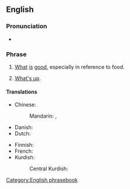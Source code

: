 ==English==

===Pronunciation===
* {{audio|en|En-au-what's good.ogg|Audio (AU)}}

===Phrase===
{{head|en|phrase}}

# {{lb|en|colloquial}} [[what|What]] [[is]] [[good]], especially in reference to food.
#: {{ux|en|'''What's good''' here? I'm way too indecisive to choose from a menu.}}
# {{lb|en|slang}} [[what's up|What's up]].

====Translations====
{{trans-top|''(colloquial)'' what is good, especially in reference to food}}
* Chinese:
*: Mandarin: {{t|cmn|[[這裡]][[有]][[什麼]][[好吃]][[的]]？}}, {{t|cmn|[[这里]][[有]][[什么]][[好吃]][[的]]？|tr=zhèlǐ yǒu shénme hàochī de?}}
* Danish: {{t-needed|da}}
* Dutch: {{t-needed|nl}}
{{trans-mid}}
* Finnish: {{t|fi|[[mikä]] [[on]] [[hyvää]]}}
* French: {{t-needed|fr}}
* Kurdish:
*: Central Kurdish: {{t|ckb|چی باشە؟}}
{{trans-bottom}}

{{trans-see|what's up}}

[[Category:English phrasebook]]